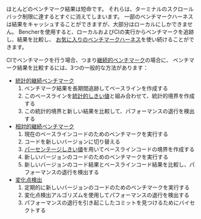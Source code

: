 ほとんどのベンチマーク結果は短命です。
それらは、ターミナルのスクロールバック制限に達するとすぐに消えてしまいます。
一部のベンチマークハーネスは結果をキャッシュすることができますが、大部分はローカルにしかできません。
Bencherを使用すると、ローカルおよびCIの実行からベンチマークを追跡し、結果を比較し、
[お気に入りのベンチマークハーネス][adapters]を使い続けることができます。

CIでベンチマークを行う場合、つまり[継続的ベンチマーク][continuous benchmarking]の場合に、
ベンチマーク結果を比較するには、3つの一般的な方法があります：

- [統計的継続ベンチマーク][statistical continuous benchmarking]
  1. ベンチマーク結果を長期間追跡してベースラインを作成する
  2. このベースラインを[統計的しきい値][thresholds]と組み合わせて、統計的境界を作成する
  3. この統計的境界と新しい結果を比較して、パフォーマンスの退行を検出する
- [相対的継続ベンチマーク][relative continuous benchmarking]
  1. 現在のベースラインコードのためのベンチマークを実行する
  2. コードを新しいバージョンに切り替える
  3. [パーセンテージしきい値][percentage thresholds]を用いてベースラインコードの境界を作成する
  4. 新しいバージョンのコードのためのベンチマークを実行する
  5. 新しいバージョンのコード結果とベースラインコード結果を比較し、パフォーマンスの退行を検出する
- [変化点検出][change point detection]
  1. 定期的に新しいバージョンのコードのためのベンチマークを実行する
  2. 変化点検出アルゴリズムを使用してパフォーマンスの退行を検出する
  3. パフォーマンスの退行を引き起こしたコミットを見つけるためにバイセクトする

[adapters]: /ja/docs/explanation/adapters/
[continuous benchmarking]: /ja/docs/explanation/continuous-benchmarking/
[thresholds]: /ja/docs/explanation/thresholds/
[percentage thresholds]: /ja/docs/explanation/thresholds/#percentage-thresholds

[statistical continuous benchmarking]: #statistical-continuous-benchmarking
[relative continuous benchmarking]: #relative-continuous-benchmarking
[change point detection]: #change-point-detection